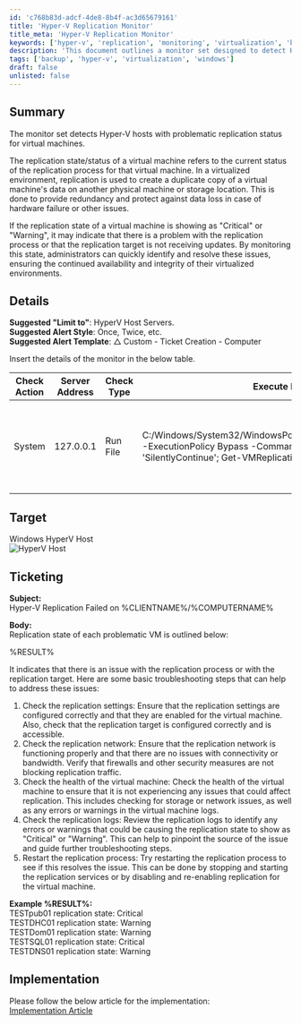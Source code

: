 ```yaml
---
id: 'c768b83d-adcf-4de8-8b4f-ac3d65679161'
title: 'Hyper-V Replication Monitor'
title_meta: 'Hyper-V Replication Monitor'
keywords: ['hyper-v', 'replication', 'monitoring', 'virtualization', 'backup']
description: 'This document outlines a monitor set designed to detect Hyper-V hosts with problematic replication status for virtual machines. It provides insights into the replication state of virtual machines, troubleshooting steps, and details for ticketing when issues arise.'
tags: ['backup', 'hyper-v', 'virtualization', 'windows']
draft: false
unlisted: false
---
```

## Summary

The monitor set detects Hyper-V hosts with problematic replication status for virtual machines.

The replication state/status of a virtual machine refers to the current status of the replication process for that virtual machine. In a virtualized environment, replication is used to create a duplicate copy of a virtual machine's data on another physical machine or storage location. This is done to provide redundancy and protect against data loss in case of hardware failure or other issues.

If the replication state of a virtual machine is showing as "Critical" or "Warning", it may indicate that there is a problem with the replication process or that the replication target is not receiving updates. By monitoring this state, administrators can quickly identify and resolve these issues, ensuring the continued availability and integrity of their virtualized environments.

## Details

**Suggested "Limit to"**: HyperV Host Servers.  
**Suggested Alert Style**: Once, Twice, etc.  
**Suggested Alert Template**: △ Custom - Ticket Creation - Computer  

Insert the details of the monitor in the below table.

| Check Action | Server Address | Check Type | Execute Info | Comparator | Interval | Result |
|--------------|----------------|-------------|---------------|------------|----------|--------|
| System       | 127.0.0.1     | Run File    | C:/Windows/System32/WindowsPowerShell/v1.0/powershell.exe -ExecutionPolicy Bypass -Command "$ErroractionPreference= 'SilentlyContinue'; Get-VMReplication | Where-Object \{($_.health -like 'Critical') -or ($_.health -like 'Warning')} | Foreach-Object \{Write-Output /"$( $_.name) replication state: $( $_.health)/"}" | Does Not Contain | 3600 | replication state: |

## Target

Windows HyperV Host  
![HyperV Host](../../../static/img/Hyper-V-Replication-Status/image_1.png)

## Ticketing

**Subject:**  
Hyper-V Replication Failed on %CLIENTNAME%/%COMPUTERNAME%

**Body:**  
Replication state of each problematic VM is outlined below:

%RESULT%

It indicates that there is an issue with the replication process or with the replication target. Here are some basic troubleshooting steps that can help to address these issues:
1. Check the replication settings: Ensure that the replication settings are configured correctly and that they are enabled for the virtual machine. Also, check that the replication target is configured correctly and is accessible.
2. Check the replication network: Ensure that the replication network is functioning properly and that there are no issues with connectivity or bandwidth. Verify that firewalls and other security measures are not blocking replication traffic.
3. Check the health of the virtual machine: Check the health of the virtual machine to ensure that it is not experiencing any issues that could affect replication. This includes checking for storage or network issues, as well as any errors or warnings in the virtual machine logs.
4. Check the replication logs: Review the replication logs to identify any errors or warnings that could be causing the replication state to show as "Critical" or "Warning". This can help to pinpoint the source of the issue and guide further troubleshooting steps.
5. Restart the replication process: Try restarting the replication process to see if this resolves the issue. This can be done by stopping and starting the replication services or by disabling and re-enabling replication for the virtual machine.

**Example %RESULT%:**  
TESTpub01 replication state: Critical  
TESTDHC01 replication state: Warning  
TESTDom01 replication state: Warning  
TESTSQL01 replication state: Critical  
TESTDNS01 replication state: Warning  

## Implementation

Please follow the below article for the implementation:  
[Implementation Article](https://proval.itglue.com/5078775/docs/15601954)














